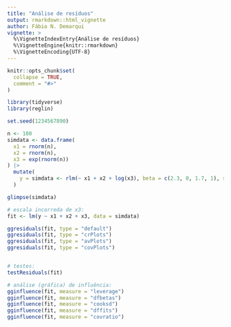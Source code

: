 ```yaml
---
title: "Análise de resíduos"
output: rmarkdown::html_vignette
author: Fábio N. Demarqui
vignette: >
  %\VignetteIndexEntry{Análise de resíduos}
  %\VignetteEngine{knitr::rmarkdown}
  %\VignetteEncoding{UTF-8}
---
```


```r
knitr::opts_chunk$set(
  collapse = TRUE,
  comment = "#>"
)
```

```r

library(tidyverse)
library(reglin)

set.seed(1234567890)

n <- 100
simdata <- data.frame(
  x1 = rnorm(n),
  x2 = rnorm(n),
  x3 = exp(rnorm(n))
) |>
  mutate(
    y = simdata <- rlm(~ x1 + x2 + log(x3), beta = c(2.3, 0, 1.7, 1), sigma = 1)
  )

glimpse(simdata)

# escala incorreda de x3:
fit <- lm(y ~ x1 + x2 + x3, data = simdata)

ggresiduals(fit, type = "default")
ggresiduals(fit, type = "crPlots")
ggresiduals(fit, type = "avPlots")
ggresiduals(fit, type = "covPlots")


# testes:
testResiduals(fit)

# análise (gráfica) de influência:
gginfluence(fit, measure = "leverage")
gginfluence(fit, measure = "dfbetas")
gginfluence(fit, measure = "cooksd")
gginfluence(fit, measure = "dffits")
gginfluence(fit, measure = "covratio")

```
